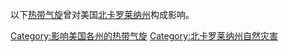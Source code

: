 以下[[热带气旋|热带气旋]]曾对美国[[北卡罗莱纳州|北卡罗莱纳州]]构成影响。

[[Category:影响美国各州的热带气旋|Category:影响美国各州的热带气旋]]
[[Category:北卡罗莱纳州自然灾害|Category:北卡罗莱纳州自然灾害]]